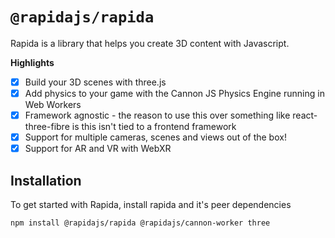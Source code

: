 
<Meta title="Getting Started / Introduction" />

# `@rapidajs/rapida`

Rapida is a library that helps you create 3D content with Javascript.

**Highlights**
- [x] Build your 3D scenes with three.js
- [x] Add physics to your game with the Cannon JS Physics Engine running in Web Workers
- [x] Framework agnostic - the reason to use this over something like react-three-fibre is this isn't tied to a frontend framework
- [x] Support for multiple cameras, scenes and views out of the box!
- [x] Support for AR and VR with WebXR

## Installation

To get started with Rapida, install rapida and it's peer dependencies

```bash
npm install @rapidajs/rapida @rapidajs/cannon-worker three
```

